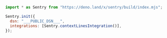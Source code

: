 <SignInNote />

```javascript {tabTitle: JavaScript}
import * as Sentry from "https://deno.land/x/sentry/build/index.mjs";

Sentry.init({
  dsn: "___PUBLIC_DSN___",
  integrations: [Sentry.contextLinesIntegration()],
});
```
